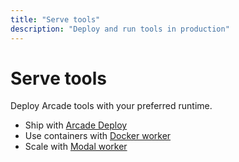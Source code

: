 ```yaml
---
title: "Serve tools"
description: "Deploy and run tools in production"
---
```


# Serve tools

Deploy Arcade tools with your preferred runtime.

- Ship with [Arcade Deploy](/home/authoring-tools/serve-tools/arcade-deploy)
- Use containers with [Docker worker](/home/authoring-tools/serve-tools/docker-worker)
- Scale with [Modal worker](/home/authoring-tools/serve-tools/modal-worker)


